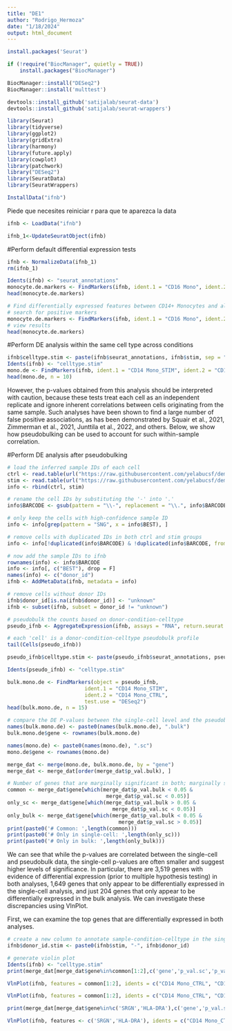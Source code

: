 ```yaml
---
title: "DE1"
author: "Rodrigo_Hermoza"
date: "1/18/2024"
output: html_document
---
```


```r
install.packages('Seurat')
```


```r
if (!require("BiocManager", quietly = TRUE))
    install.packages("BiocManager")

BiocManager::install("DESeq2")
BiocManager::install('multtest')
```

```r
devtools::install_github('satijalab/seurat-data')
devtools::install_github('satijalab/seurat-wrappers')
```


```r
library(Seurat)
library(tidyverse)
library(ggplot2)
library(gridExtra)
library(harmony)
library(future.apply)
library(cowplot)
library(patchwork)
library("DESeq2")
library(SeuratData)
library(SeuratWrappers)
```

```r
InstallData("ifnb")
```

Piede que necesites reiniciar r para que te aparezca la data
```r
ifnb <- LoadData("ifnb")
```

```r
ifnb_1<-UpdateSeuratObject(ifnb)
```


#Perform default differential expression tests
```r
ifnb <- NormalizeData(ifnb_1)
rm(ifnb_1)
```

```r
Idents(ifnb) <- "seurat_annotations"
monocyte.de.markers <- FindMarkers(ifnb, ident.1 = "CD16 Mono", ident.2 = "CD14 Mono")
head(monocyte.de.markers)
```

```r
# Find differentially expressed features between CD14+ Monocytes and all other cells, only
# search for positive markers
monocyte.de.markers <- FindMarkers(ifnb, ident.1 = "CD16 Mono", ident.2 = NULL, only.pos = TRUE)
# view results
head(monocyte.de.markers)
```


#Perform DE analysis within the same cell type across conditions

```r
ifnb$celltype.stim <- paste(ifnb$seurat_annotations, ifnb$stim, sep = "_")
Idents(ifnb) <- "celltype.stim"
mono.de <- FindMarkers(ifnb, ident.1 = "CD14 Mono_STIM", ident.2 = "CD14 Mono_CTRL")
head(mono.de, n = 10)
```

However, the p-values obtained from this analysis should be interpreted with caution, because these tests treat each cell as an independent replicate and ignore inherent correlations between cells originating from the same sample. Such analyses have been shown to find a large number of false positive associations, as has been demonstrated by Squair et al., 2021, Zimmerman et al., 2021, Junttila et al., 2022, and others. Below, we show how pseudobulking can be used to account for such within-sample correlation.


#Perform DE analysis after pseudobulking

```r
# load the inferred sample IDs of each cell
ctrl <- read.table(url("https://raw.githubusercontent.com/yelabucsf/demuxlet_paper_code/master/fig3/ye1.ctrl.8.10.sm.best"), head = T, stringsAsFactors = F)
stim <- read.table(url("https://raw.githubusercontent.com/yelabucsf/demuxlet_paper_code/master/fig3/ye2.stim.8.10.sm.best"), head = T, stringsAsFactors = F)
info <- rbind(ctrl, stim)

# rename the cell IDs by substituting the '-' into '.'
info$BARCODE <- gsub(pattern = "\\-", replacement = "\\.", info$BARCODE)

# only keep the cells with high-confidence sample ID
info <- info[grep(pattern = "SNG", x = info$BEST), ]

# remove cells with duplicated IDs in both ctrl and stim groups
info <- info[!duplicated(info$BARCODE) & !duplicated(info$BARCODE, fromLast = T), ]

# now add the sample IDs to ifnb 
rownames(info) <- info$BARCODE
info <- info[, c("BEST"), drop = F]
names(info) <- c("donor_id")
ifnb <- AddMetaData(ifnb, metadata = info)

# remove cells without donor IDs
ifnb$donor_id[is.na(ifnb$donor_id)] <- "unknown"
ifnb <- subset(ifnb, subset = donor_id != "unknown")
```

```r
# pseudobulk the counts based on donor-condition-celltype
pseudo_ifnb <- AggregateExpression(ifnb, assays = "RNA", return.seurat = T, group.by = c("stim", "donor_id", "seurat_annotations"))

# each 'cell' is a donor-condition-celltype pseudobulk profile
tail(Cells(pseudo_ifnb))
```

```r
pseudo_ifnb$celltype.stim <- paste(pseudo_ifnb$seurat_annotations, pseudo_ifnb$stim, sep = "_")
```

```r
Idents(pseudo_ifnb) <- "celltype.stim"

bulk.mono.de <- FindMarkers(object = pseudo_ifnb, 
                         ident.1 = "CD14 Mono_STIM", 
                         ident.2 = "CD14 Mono_CTRL",
                         test.use = "DESeq2")
head(bulk.mono.de, n = 15)
```

```r
# compare the DE P-values between the single-cell level and the pseudobulk level results
names(bulk.mono.de) <- paste0(names(bulk.mono.de), ".bulk")
bulk.mono.de$gene <- rownames(bulk.mono.de)

names(mono.de) <- paste0(names(mono.de), ".sc")
mono.de$gene <- rownames(mono.de)

merge_dat <- merge(mono.de, bulk.mono.de, by = "gene")
merge_dat <- merge_dat[order(merge_dat$p_val.bulk), ]

# Number of genes that are marginally significant in both; marginally significant only in bulk; and marginally significant only in single-cell
common <- merge_dat$gene[which(merge_dat$p_val.bulk < 0.05 & 
                                merge_dat$p_val.sc < 0.05)]
only_sc <- merge_dat$gene[which(merge_dat$p_val.bulk > 0.05 & 
                                  merge_dat$p_val.sc < 0.05)]
only_bulk <- merge_dat$gene[which(merge_dat$p_val.bulk < 0.05 & 
                                    merge_dat$p_val.sc > 0.05)]
print(paste0('# Common: ',length(common)))
print(paste0('# Only in single-cell: ',length(only_sc)))
print(paste0('# Only in bulk: ',length(only_bulk)))
```

We can see that while the p-values are correlated between the single-cell and pseudobulk data, the single-cell p-values are often smaller and suggest higher levels of significance. In particular, there are 3,519 genes with evidence of differential expression (prior to multiple hypothesis testing) in both analyses, 1,649 genes that only appear to be differentially expressed in the single-cell analysis, and just 204 genes that only appear to be differentially expressed in the bulk analysis. We can investigate these discrepancies using VlnPlot.

First, we can examine the top genes that are differentially expressed in both analyses.

```r
# create a new column to annotate sample-condition-celltype in the single-cell dataset
ifnb$donor_id.stim <- paste0(ifnb$stim, "-", ifnb$donor_id)

# generate violin plot 
Idents(ifnb) <- "celltype.stim"
print(merge_dat[merge_dat$gene%in%common[1:2],c('gene','p_val.sc','p_val.bulk')])
```
```r
VlnPlot(ifnb, features = common[1:2], idents = c("CD14 Mono_CTRL", "CD14 Mono_STIM"), group.by = "stim") 
```

```r
VlnPlot(ifnb, features = common[1:2], idents = c("CD14 Mono_CTRL", "CD14 Mono_STIM"), group.by = "donor_id.stim", ncol = 1) 
```

```r
print(merge_dat[merge_dat$gene%in%c('SRGN','HLA-DRA'),c('gene','p_val.sc','p_val.bulk')])
```

```r
VlnPlot(ifnb, features <- c('SRGN','HLA-DRA'), idents = c("CD14 Mono_CTRL", "CD14 Mono_STIM"), group.by = "stim") 
```








